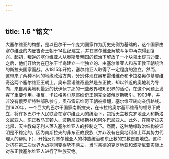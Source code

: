 ```yaml
---
---
---
```

title: 1.6 “铭文”
---



大塞尔维亚的构想，是以巴尔干一个庞大国家作为历史先例为基础的，这个国家由塞尔维亚的内曼吉奇王朝于14世纪建立，并在塞尔维亚解放斗争中再次得到复兴。起初，叛逆的塞尔维亚人从奥斯曼帝国的统治下解放了一小块领土舒马迪亚，之后，他们开始为在巴尔干半岛建立一个独立的、由塞尔维亚人和东正教王朝统治的斯拉夫国家而战。从1815年开始，塞尔维亚人取得了一定程度的独立，然而，这带来了两种不同的地缘政治方向，分别体现在奥布雷诺维奇和卡拉格奥尔基耶维奇这两个塞尔维亚王朝上。奥布雷诺维奇虽然是东正教，却以邻近的奥地利为导向，来自离奥地利最近的伏伊伏丁那的一些政界和知识界的活动，在这个问题上发挥了重要作用。相反，卡拉格奥尔基耶维奇王朝完全被俄罗斯吸引。1903年，并非没有俄罗斯特种部队参与，奥布雷诺维奇王朝被推翻，塞尔维亚转向亲俄路线。到1920年，一个巨大的巴尔干国家南斯拉夫，在卡拉格奥尔基耶维奇的领导下成立，将许多巴尔干人民联合在塞尔维亚人的统治下，包括天主教克罗地亚人和斯洛文尼亚人、东正教马其顿人、波斯尼亚穆斯林和阿尔巴尼亚人。此外，在南斯拉夫北部，天主教匈牙利人落入塞尔维亚人的控制之下。然而，这种地缘政治结构被证明是不稳定的，因为南斯拉夫的非东正教民族（并非没有在奥地利和土耳其势力代理人的帮助下），开始反对塞尔维亚人的种族统治和东正教的宗教首要地位。这种对抗在第二次世界大战期间变得势不两立，当时亲德的克罗地亚和波斯尼亚实际上对东正教塞尔维亚人进行了种族灭绝。
